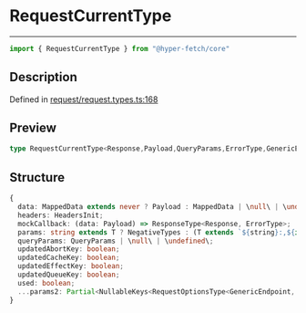 

# RequestCurrentType

<div class="api-docs__separator" data-reactroot="">

---

</div><div class="api-docs__import" data-reactroot="">

```ts
import { RequestCurrentType } from "@hyper-fetch/core"
```

</div><div class="api-docs__section">

## Description

</div><div class="api-docs__description"><span class="api-docs__do-not-parse">



</span></div><p class="api-docs__definition">

Defined in [request/request.types.ts:168](https://github.com/BetterTyped/hyper-fetch/blob/3f01c37e/packages/core/src/request/request.types.ts#L168)

</p><div class="api-docs__section">

## Preview

</div><div class="api-docs__preview type single">

```ts
type RequestCurrentType<Response,Payload,QueryParams,ErrorType,GenericEndpoint,AdapterOptions,MappedData> = { data?: PayloadType<Payload, MappedData>; headers?: HeadersInit; mockCallback?: (data: Payload) => ResponseType<Response, ErrorType>; params?: ExtractRouteParams<GenericEndpoint> | NegativeTypes; queryParams?: QueryParams | NegativeTypes; updatedAbortKey?: boolean; updatedCacheKey?: boolean; updatedEffectKey?: boolean; updatedQueueKey?: boolean; used?: boolean } & Partial<NullableKeys<RequestOptionsType<GenericEndpoint, AdapterOptions>>>;
```

</div><div class="api-docs__section">

## Structure

</div><div class="api-docs__returns">

```ts
{
  data: MappedData extends never ? Payload : MappedData | \null\ | \undefined\;
  headers: HeadersInit;
  mockCallback: (data: Payload) => ResponseType<Response, ErrorType>;
  params: string extends T ? NegativeTypes : (T extends `${string}:,${infer Param}/,${infer Rest}` ? [k in \Param\ | \keyof ExtractRouteParams<Rest>\]: ParamType : (T extends `${string}:,${infer Param}` ? [k in Param]: ParamType : NegativeTypes)) | \null\ | \undefined\;
  queryParams: QueryParams | \null\ | \undefined\;
  updatedAbortKey: boolean;
  updatedCacheKey: boolean;
  updatedEffectKey: boolean;
  updatedQueueKey: boolean;
  used: boolean;
  ...params2: Partial<NullableKeys<RequestOptionsType<GenericEndpoint, AdapterOptions>>>;
}
```

</div>